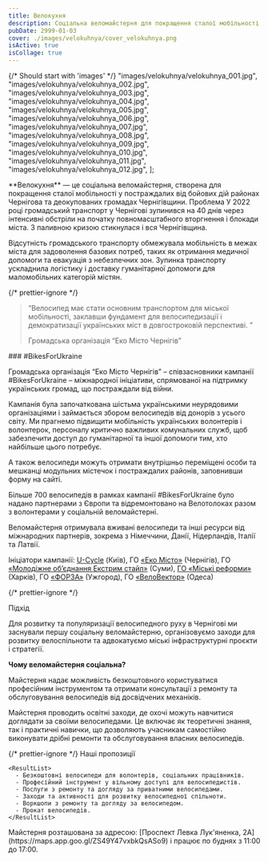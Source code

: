 ```yaml
---
title: Велокухня
description: Соціальна веломайстерня для покращення сталої мобільності у постраждалих від бойових дій та деокупованих громадах.
pubDate: 2999-01-03
cover: ./images/velokuhnya/cover_velokuhnya.png
isActive: true
isCollage: true
---
```



{/* Should start with 'images' */}
"images/velokuhnya/velokuhnya_001.jpg",
"images/velokuhnya/velokuhnya_002.jpg",
"images/velokuhnya/velokuhnya_003.jpg",
"images/velokuhnya/velokuhnya_004.jpg",
"images/velokuhnya/velokuhnya_005.jpg",
"images/velokuhnya/velokuhnya_006.jpg",
"images/velokuhnya/velokuhnya_007.jpg",
"images/velokuhnya/velokuhnya_008.jpg",
"images/velokuhnya/velokuhnya_009.jpg",
"images/velokuhnya/velokuhnya_010.jpg",
"images/velokuhnya/velokuhnya_011.jpg",
"images/velokuhnya/velokuhnya_012.jpg",
];

<TextContent>
  **Велокухня** — це соціальна веломайстерня, створена для покращення сталої
  мобільності у постраждалих від бойових дій районах Чернігова та деокупованих
  громадах Чернігівщини.
</TextContent>

<TextContent>
  <Badge>Проблема</Badge>
  У 2022 році громадський транспорт у Чернігові зупинився на 40 днів через інтенсивні обстріли на початку повномасштабного вторгнення і блокади міста. З паливною кризою стикнулася і вся Чернігівщина.

Відсутність громадського транспорту обмежувала мобільність в межах міста для задоволення базових потреб, таких як отримання медичної допомоги та евакуація з небезпечних зон​. Зупинка транспорту ускладнила логістику і доставку гуманітарної допомоги для маломобільних категорій містян.

</TextContent>

{/* prettier-ignore */}
<Blockquote>

<span>“</span>Велосипед має стати основним транспортом для міської мобільності,
заклавши фундамент для велосипедизації і демократизації українських міст в
довгостроковій перспективі.
<span>”</span>

  <BlockquoteFooter>
  Громадська організація “Еко Місто Чернігів”
</BlockquoteFooter>
</Blockquote>

<TextContent>
### #BikesForUkraine

Громадська організація “Еко Місто Чернігів” – співзасновники кампанії #BikesForUkraine – міжнародної ініціативи, спрямованої на підтримку українських громад, що постраждали від війни.

Кампанія була започаткована шістьма українськими неурядовими організаціями і займається збором велосипедів від донорів з усього світу. Ми прагнемо підвищити мобільність українських волонтерів і волонтерок, персоналу критично важливих комунальних служб, щоб забезпечити доступ до гуманітарної та іншої допомоги тим, хто найбільше цього потребує.

А також велосипеди можуть отримати внутрішньо переміщені особи та мешканці модульних містечок і постраждалих районів, заповнивши форму на сайті.

Більше 700 велосипедів в рамках кампанії #BikesForUkraine було надано партнерами з Європи та відремонтовано на Велотолоках разом з волонтерами у соціальній веломайстерні.

Веломайстерня отримувала вживані велосипеди та інші ресурси від міжнародних партнерів, зокрема з Німеччини, Данії, Нідерландів, Італії та Латвії.

Ініціатори кампанії: [U-Cycle](https://u-cycle.org.ua) (Київ), ГО [«Еко Місто»](https://www.facebook.com/eco.cn.ua/) (Чернігів), ГО [«Молодіжне об’єднання Екстрим стайл»](https://www.facebook.com/sumyextremestyle) (Суми), [ГО «Міські реформи»](https://www.facebook.com/urbanreform.ua) (Харків), ГО [«ФОРЗА»](https://www.facebook.com/ngoforza) (Ужгород), ГО [«ВелоВектор»](https://www.facebook.com/velovector.org) (Одеса)

</TextContent>

{/* prettier-ignore */}
<TextContent>

  <ImageGrid>
    <Full src={bikesForUkraine} orientation="portrait"/>
  </ImageGrid>
</TextContent>

<TextContent>
  <Badge>Підхід</Badge>

Для розвитку та популяризації велосипедного руху в Чернігові ми заснували першу соціальну веломайстерню, організовуємо заходи для розвитку велоспільноти та адвокатуємо міські інфраструктурні проєкти і стратегії.

**Чому веломайстерня соціальна?**

Майстерня надає можливість безкоштовного користуватися професійним інструментом та отримати консультації з ремонту та обслуговування велосипедів від досвідчених механіків.

Майстерня проводить освітні заходи, де охочі можуть навчитися доглядати за своїми велосипедами. Це включає як теоретичні знання, так і практичні навички, що дозволяють учасникам самостійно виконувати дрібні ремонти та обслуговування власних велосипедів​.

</TextContent>

{/* prettier-ignore */}
  <TextContent>
    <Badge>Наші пропозиції</Badge>

    <ResultList>
      - Безкоштовні велосипеди для волонтерів, соціальних працівників.
      - Професійний інструмент у вільному доступі для велосипедистів.
      - Послуги з ремонту та догляду за приватними велосипедами.
      - Заходи та активності для розвитку велосипедної спільноти.
      - Воркшопи з ремонту та догляду за велосипедом.
      - Прокат велосипедів.
    </ResultList>

  </TextContent>

<TextContent>
  Майстерня розташована за адресою: [Проспект Левка Лук'яненка,
  2А](https://maps.app.goo.gl/ZS49Y47vxbkQsASo9) і працює по буднях з 11:00 до
  17:00.
</TextContent>

  <Logos>
    <Icon name="donors-eed" />
    <Icon name="donors-usaid" />
    <Icon name="partners-ecovisio-original" />
    <Icon name="partners-u-cycle-original" />
    <Icon name="partners-agenciya-original" />
    <Icon name="partners-chernigiv-city-council" />
    <Icon name="partners-chernigiv-ova" />

  </Logos>

<MultiSlideGallery imagePaths={velokuhnyaImages} />
